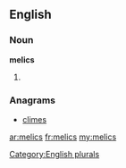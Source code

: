 ==English==

===Noun===
'''melics'''

# {{plural of|[[melic]]}}

===Anagrams===
* [[climes#English|climes]]

[[Category:English plurals]]

[[ar:melics]]
[[fr:melics]]
[[my:melics]]